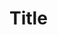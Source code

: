 

<Meta title='Components/Title' component={Title} />

# Title


<Preview>
  <Story name='Example'>
    <Title content={'Example Component'} />
  </Story>
</Preview>

## Controlled Example

<Story
  name='Configurable'
  args={{
    content: 'You can edit my props!',
    styles: { 'color': 'blue', 'font-style': 'italic', 'font-size': '2rem' },
  }}>
  {Template.bind({})}
</Story>

<ArgsTable story={'Configurable'} />
